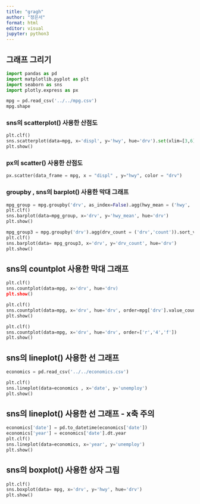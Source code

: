 ```yaml
---
title: "gragh"
author: "정은서"
format: html
editor: visual
jupyter: python3
---
```


## 그래프 그리기

```python
import pandas as pd
import matplotlib.pyplot as plt
import seaborn as sns
import plotly.express as px

mpg = pd.read_csv('../../mpg.csv')
mpg.shape
```


### sns의 scatterplot() 사용한 산점도
```python
plt.clf()
sns.scatterplot(data=mpg, x='displ', y='hwy', hue='drv').set(xlim=[3,6], ylim=[10,30])
plt.show()
```



### px의 scatter() 사용한 산점도

```python
px.scatter(data_frame = mpg, x = "displ" , y="hwy", color = "drv")
```






### groupby , sns의 barplot() 사용한 막대 그래프

```python
mpg_group = mpg.groupby('drv', as_index=False).agg(hwy_mean = ('hwy', 'mean')).sort_values('hwy_mean', ascending=False)
plt.clf()
sns.barplot(data=mpg_group, x='drv', y='hwy_mean', hue='drv')
plt.show()
```

```python
mpg_group3 = mpg.groupby('drv').agg(drv_count = ('drv','count')).sort_values('drv_count', ascending=False)
plt.clf()
sns.barplot(data= mpg_group3, x='drv', y='drv_count', hue='drv')
plt.show()
```


## sns의 countplot 사용한 막대 그래프
```python
plt.clf()
sns.countplot(data=mpg, x='drv', hue='drv)
plt.show()
```
```python
plt.clf()
sns.countplot(data=mpg, x='drv', hue='drv', order=mpg['drv'].value_counts().index)
plt.show()
```

```python
plt.clf()
sns.countplot(data=mpg, x='drv', hue='drv', order=['r','4','f'])
plt.show()
```


## sns의 lineplot() 사용한 선 그래프
```python
economics = pd.read_csv('../../economics.csv')

plt.clf()
sns.lineplot(data=economics , x='date', y='unemploy')
plt.show()
```

## sns의 lineplot() 사용한 선 그래프 - x축 주의

```python
economics['date'] = pd.to_datetime(economics['date'])
economics['year'] = economics['date'].dt.year
plt.clf()
sns.lineplot(data=economics, x='year', y='unemploy')
plt.show()
```



## sns의 boxplot() 사용한 상자 그림
```python
plt.clf()
sns.boxplot(data= mpg, x='drv', y='hwy', hue='drv')
plt.show()
```


